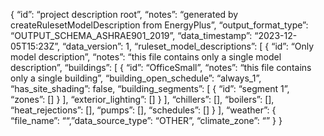 {
  "id": "project description root",
  "notes": "generated by createRulesetModelDescription from EnergyPlus",
  "output_format_type": "OUTPUT_SCHEMA_ASHRAE901_2019",
  "data_timestamp": "2023-12-05T15:23Z",
  "data_version": 1,
  "ruleset_model_descriptions": [
    {
      "id": "Only model description",
      "notes": "this file contains only a single model description",
      "buildings": [
        {
          "id": "OfficeSmall",
          "notes": "this file contains only a single building",
          "building_open_schedule": "always_1",
          "has_site_shading": false,
          "building_segments": [
            {
              "id": "segment 1",
              "zones": []
            }
          ],
          "exterior_lighting": []
        }
      ],
      "chillers": [],
      "boilers": [],
      "heat_rejections": [],
      "pumps": [],
      "schedules": []
    }
  ],
  "weather": {
    "file_name": "",
    "data_source_type": "OTHER",
    "climate_zone": ""
  }
}
